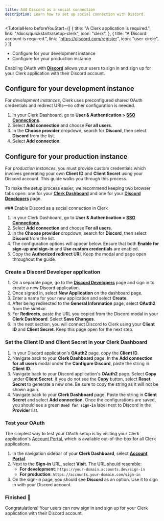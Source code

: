 ```yaml
---
title: Add Discord as a social connection
description: Learn how to set up social connection with Discord.
---
```


<TutorialHero
  beforeYouStart={[
    {
      title: "A Clerk application is required.",
      link: "/docs/quickstarts/setup-clerk",
      icon: "clerk",
    },
    {
      title: "A Discord account is required.",
      link: "https://discord.com/register",
      icon: "user-circle",
    }
  ]}
>
  - Configure for your development instance
  - Configure for your production instance
</TutorialHero>

Enabling OAuth with [**Discord**](https://discord.com/developers/docs/topics/oauth2) allows your users to sign in and sign up for your Clerk application with their Discord account.

## Configure for your development instance

For _development instances_, Clerk uses preconfigured shared OAuth credentials and redirect URIs—no other configuration is needed.

1. In your Clerk Dashboard, go to **User & Authentication > [SSO Connections](https://dashboard.clerk.com/last-active?path=user-authentication/sso-connections)**.
1. Select **Add connection** and choose **For all users**.
1. In the **Choose provider** dropdown, search for **Discord**, then select **Discord** from the list.
1. Select **Add connection**.

## Configure for your production instance

For _production instances_, you must provide custom credentials which involves generating your own **Client ID** and **Client Secret** using your Discord account. This guide walks you through this process.

To make the setup process easier, we recommend keeping two browser tabs open: one for your [**Clerk Dashboard**](https://dashboard.clerk.com/last-active?path=user-authentication/sso-connections) and one for your [**Discord Developers**](https://discord.com/developers/applications) page.

<Steps>
  ### Enable Discord as a social connection in Clerk

  1. In your Clerk Dashboard, go to **User & Authentication > [SSO Connections](https://dashboard.clerk.com/last-active?path=user-authentication/sso-connections)**.
  1. Select **Add connection** and choose **For all users**.
  1. In the **Choose provider** dropdown, search for **Discord**, then select **Discord** from the list.
  1. The configuration options will appear below. Ensure that both **Enable for sign-up and sign-in** and **Use custom credentials** are enabled.
  1. Copy the **Authorized redirect URI**. Keep the modal and page open throughout the guide.

  ### Create a Discord Developer application

  1. On a separate page, go to the [**Discord Developers**](https://discord.com/developers/applications) page and sign in to create a new Discord application.
  1. Once signed in, select **New Application** on the dashboard page.
  1. Enter a name for your new application and select **Create**.
  1. After being redirected to the **General Information** page, select **OAuth2** from the sidebar.
  1. For **Redirects**, paste the URL you copied from the Discord modal in your **Clerk Dashboard**. Select **Save Changes**.
  1. In the next section, you will connect Discord to Clerk using your **Client ID** and **Client Secret**. Keep this page open for the next step.

  ### Set the Client ID and Client Secret in your Clerk Dashboard

  1. In your Discord application's **OAuth2** page, copy the **Client ID**.
  1. Navigate back to your **Clerk Dashboard** page. In the **Add connection for all users** modal under the **Configure Discord**, paste the string in **Client ID**.
  1. Navigate back to your Discord application's **OAuth2** page. Select  **Copy** under **Client Secret**. If you do not see the **Copy** button, select **Reset Secret** to generate a new one. Be sure to copy the string as it will not be shown again.
  1. Navigate back to your **Clerk Dashboard** page. Paste the string in **Client Secret** and select **Add connection**. Once the configurations are saved, you should see a green **`Used for sign-in`** label next to Discord in the **Provider** list.

  ### Test your OAuth

  The simplest way to test your OAuth setup is by visiting your Clerk application's [Account Portal](/docs/customization/account-portal/overview), which is available out-of-the-box for all Clerk applications.

  1. In the navigation sidebar of your **Clerk Dashboard**, select [**Account Portal**](https://dashboard.clerk.com/last-active?path=account-portal).
  1. Next to the **Sign-in** URL, select **Visit**. The URL should resemble:
     - **For development**: `https://your-domain.accounts.dev/sign-in`
     - **For production**: `https://accounts.your-domain.com/sign-in`
  1. On the sign-in page, you should see **Discord** as an option. Use it to sign in with your Discord account.
</Steps>

### Finished 🎉

Congratulations! Your users can now sign in and sign up for your Clerk application with their Discord account.
